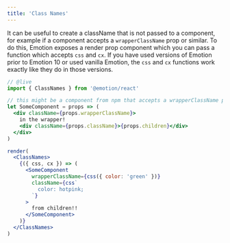 ```yaml
---
title: 'Class Names'
---
```


It can be useful to create a className that is not passed to a component, for example if a component accepts a `wrapperClassName` prop or similar. To do this, Emotion exposes a render prop component which you can pass a function which accepts `css` and `cx`. If you have used versions of Emotion prior to Emotion 10 or used vanilla Emotion, the `css` and `cx` functions work exactly like they do in those versions.

```jsx
// @live
import { ClassNames } from '@emotion/react'

// this might be a component from npm that accepts a wrapperClassName prop
let SomeComponent = props => (
  <div className={props.wrapperClassName}>
    in the wrapper!
    <div className={props.className}>{props.children}</div>
  </div>
)

render(
  <ClassNames>
    {({ css, cx }) => (
      <SomeComponent
        wrapperClassName={css({ color: 'green' })}
        className={css`
          color: hotpink;
        `}
      >
        from children!!
      </SomeComponent>
    )}
  </ClassNames>
)
```
